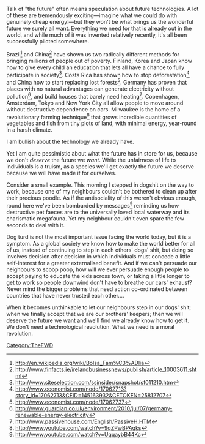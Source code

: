 {{TheFWD header}}{{DISPLAYTITLE:61. Deserving The Future We Want - Eldan Goldenberg}}
Talk of "the future" often means speculation about future technologies.  A lot of these are tremendously exciting—imagine what we could do with genuinely cheap energy!—but they won't be what brings us the wonderful future we surely all want.  Everything we need for that is already out in the world, and while much of it was invented relatively recently, it's all been successfully piloted somewhere.

Brazil<ref>http://en.wikipedia.org/wiki/Bolsa_Fam%C3%ADlia</ref> and China<ref>http://www.finfacts.ie/irelandbusinessnews/publish/article_10003611.shtml</ref> have shown us two radically different methods for bringing millions of people out of poverty.  Finland, Korea and Japan know how to give every child an education that lets all have a chance to fully participate in society<ref>http://www.siteselection.com/ssinsider/snapshot/sf011210.htm</ref>.  Costa Rica has shown how to stop deforestation<ref>http://www.economist.com/node/17062713?story_id=17062713&CFID=145163932&CFTOKEN=25812707</ref>, and China how to start replacing lost forests<ref>http://www.economist.com/node/17062737</ref>.  Germany has proven that places with no natural advantages can generate electricity without pollution<ref>http://www.guardian.co.uk/environment/2010/jul/07/germany-renewable-energy-electricity</ref>, and build houses that barely need heating<ref>http://www.passivehouse.com/English/PassiveH.HTM</ref>.  Copenhagen, Amsterdam, Tokyo and New York City all allow people to move around without destructive dependence on cars.  Milwaukee is the home of a revolutionary farming technique<ref>http://www.youtube.com/watch?v=9qZPwBPAqks</ref> that grows incredible quantities of vegetables and fish from tiny plots of land, with minimal energy, year-round in a harsh climate.

I am bullish about the technology we already have.

Yet I am quite pessimistic about what the future has in store for us, because we don't ''deserve'' the future we ''want''.  While the unfairness of life to individuals is a truism, as a species we'll get exactly the future we deserve because we will have made it for ourselves.

Consider a small example.  This morning I stepped in dogshit on the way to work, because one of my neighbours couldn't be bothered to clean up after their precious poodle.  As if the antisociality of this weren't obvious enough, round here we've been bombarded by messages<ref>http://www.youtube.com/watch?v=UqqaybB44Kc</ref> reminding us how destructive pet faeces are to the universally loved local waterway and its charismatic megafauna.  Yet my neighbour couldn't even spare the few seconds to deal with it.

Dog turd is not the most important issue facing the world today, but it is a symptom.  As a global society we know how to make the world better for all of us, instead of continuing to step in each others' dogs' shit, but doing so involves decision after decision in which individuals must concede a little self-interest for a greater externalised benefit.  And if we can't persuade our neighbours to scoop poop, how will we ever persuade enough people to accept paying to educate the kids across town, or taking a little longer to get to work so people downwind don't have to breathe our cars' exhaust?  Never mind the bigger problems that need action co-ordinated between countries that have never trusted each other....

When it becomes unthinkable to let our neighbours step in our dogs' shit; when we finally accept that we are our brothers' keepers; then we will deserve the future we want and we'll find we already know how to get it.  We don't need a technological revolution.  What we need is a moral revolution.

{{TheFWD references}}

[[Category:TheFWD]]